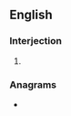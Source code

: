 ==English==

===Interjection===
{{head|en|interjection}}

# {{alternative spelling of|whatevs|lang=en}}

===Anagrams===
* {{anagrams|en|T-waves|wavest}}